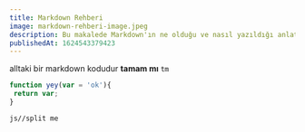 ```yaml
---
title: Markdown Rehberi
image: markdown-rehberi-image.jpeg
description: Bu makalede Markdown'ın ne olduğu ve nasıl yazıldığı anlatılacak.
publishedAt: 1624543379423
---
```


alltaki bir markdown kodudur **tamam mı** `tm`

```js:yey.js
function yey(var = 'ok'){
 return var;
}
```

`js//split me`

